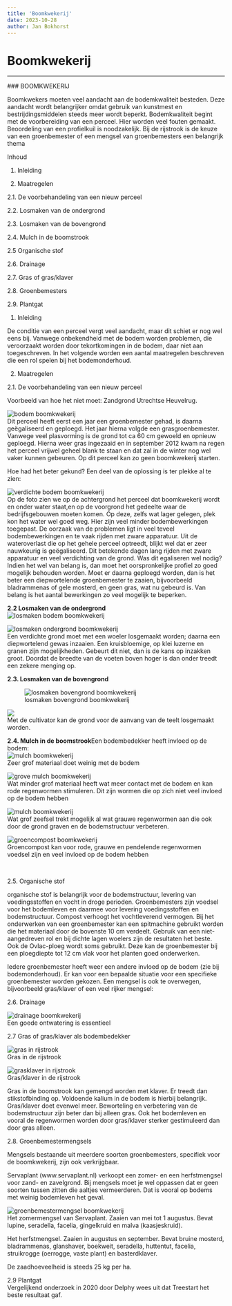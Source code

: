 ```yaml
---
title: 'Boomkwekerij'
date: 2023-10-28
author: Jan Bokhorst
---
```


# Boomkwekerij



---






        

 ### BOOMKWEKERIJ

 Boomkwekers moeten veel aandacht aan de bodemkwaliteit besteden. Deze aandacht wordt belangrijker omdat gebruik van kunstmest en bestrijdingsmiddelen steeds meer wordt beperkt. Bodemkwaliteit begint met de voorbereiding van een perceel. Hier worden veel fouten gemaakt. Beoordeling van een profielkuil is noodzakelijk. Bij de rijstrook is de keuze van een groenbemester of een mengsel van groenbemesters een belangrijk thema




     


  


Inhoud

1. Inleiding

2. Maatregelen

2.1. De voorbehandeling van een nieuw perceel

2.2. Losmaken van de ondergrond

2.3. Losmaken van de bovengrond

2.4. Mulch in de boomstrook

2.5 Organische stof

2.6. Drainage

2.7. Gras of gras/klaver

2.8. Groenbemesters

2.9. Plantgat  


  


  


1. Inleiding

De conditie van een perceel vergt veel aandacht, maar dit schiet er nog wel eens bij. Vanwege onbekendheid met de bodem worden problemen, die veroorzaakt worden door tekortkomingen in de bodem, daar niet aan toegeschreven. In het volgende worden een aantal maatregelen beschreven die een rol spelen bij het bodemonderhoud.

  


  


2. Maatregelen

  


2.1. De voorbehandeling van een nieuw perceel

Voorbeeld van hoe het niet moet: Zandgrond Utrechtse Heuvelrug.

   
![bodem boomkwekerij](../img/boomkwekerijakkerweg007(Small)-1920w.jpg)   
Dit perceel heeft eerst een jaar een groenbemester gehad, is daarna geëgaliseerd en geploegd. Het jaar hierna volgde een grasgroenbemester. Vanwege veel plasvorming is de grond tot ca 60 cm gewoeld en opnieuw geploegd. Hierna weer gras ingezaaid en in september 2012 kwam na regen het perceel vrijwel geheel blank te staan en dat zal in de winter nog wel vaker kunnen gebeuren. Op dit perceel kan zo geen boomkwekerij starten.

  
Hoe had het beter gekund? Een deel van de oplossing is ter plekke al te zien:

 





  
![verdichte bodem boomkwekerij](../img/boomkwekerijakkerweg016(Small)-1920w.jpg)   
Op de foto zien we op de achtergrond het perceel dat boomkwekerij wordt en onder water staat,en op de voorgrond het gedeelte waar de bedrijfsgebouwen moeten komen. Op deze, zelfs wat lager gelegen, plek kon het water wel goed weg. Hier zijn veel minder bodembewerkingen toegepast. De oorzaak van de problemen ligt in veel teveel bodembewerkingen en te vaak rijden met zware apparatuur. Uit de wateroverlast die op het gehele perceel optreedt, blijkt wel dat er zeer nauwkeurig is geëgaliseerd. Dit betekende dagen lang rijden met zware apparatuur en veel verdichting van de grond. Was dit egaliseren wel nodig? Indien het wel van belang is, dan moet het oorspronkelijke profiel zo goed mogelijk behouden worden. Moet er daarna geploegd worden, dan is het beter een diepwortelende groenbemester te zaaien, bijvoorbeeld bladrammenas of gele mosterd, en geen gras, wat nu gebeurd is. Van belang is het aantal bewerkingen zo veel mogelijk te beperken.

 





**2.2 Losmaken van de ondergrond**   
![losmaken bodem boomkwekerij](../img/boomkwekerijbarneveld048small_custom-1920w.jpg)     








  
![losmaken ondergrond boomkwekerij](../img/boomkwekerijbarneveld049(Small)-1920w.jpg)   
Een verdichte grond moet met een woeler losgemaakt worden; daarna een diepwortelend gewas inzaaien. Een kruisbloemige, op klei luzerne en granen zijn mogelijkheden. Gebeurt dit niet, dan is de kans op inzakken groot. Doordat de breedte van de voeten boven hoger is dan onder treedt een zekere menging op.

 





  
**2.3. Losmaken van de bovengrond**  
  
   
![losmaken bovengrond boomkwekerij](../img/boomkwekerijbarneveld047(Small)-1920w.jpg)     








  
![](../img/boomkwekerijbarneveld050(Small)-1920w.jpg)   
Met de cultivator kan de grond voor de aanvang van de teelt losgemaakt worden.

 





**2.4. Mulch in de boomstrook**Een bodembedekker heeft invloed op de bodem:   
![mulch boomkwekerij](../img/boomkwekerijbarneveld013(Small)-1920w.jpg)   
Zeer grof materiaal doet weinig met de bodem

 





  
![grove mulch boomkwekerij](../img/boomkwekerijbarneveld014(Small)-1920w.jpg)   
Wat minder grof materiaal heeft wat meer contact met de bodem en kan rode regenwormen stimuleren. Dit zijn wormen die op zich niet veel invloed op de bodem hebben

 





  
![mulch boomkwekerij](../img/boomkwekerijbarneveld015(Small)-1920w.jpg)   
Wat grof zeefsel trekt mogelijk al wat grauwe regenwormen aan die ook door de grond graven en de bodemstructuur verbeteren.

 





  
![groencompost boomkwekerij](../img/boomkwekerijbarneveld017(Small)-1920w.jpg)   
Groencompost kan voor rode, grauwe en pendelende regenwormen voedsel zijn en veel invloed op de bodem hebben

 





 

  


2.5. Organische stof

organische stof is belangrijk voor de bodemstructuur, levering van voedingsstoffen en vocht in droge perioden. Groenbemesters zijn voedsel voor het bodemleven en daarmee voor levering voedingsstoffen en bodemstructuur. Compost verhoogt het vochtleverend vermogen. Bij het onderwerken van een groenbemester kan een spitmachine gebruikt worden die het materiaal door de bovenste 10 cm verdeelt. Gebruik van een niet-aangedreven rol en bij dichte lagen woelers zijn de resultaten het beste. Ook de Ovlac-ploeg wordt soms gebruikt. Deze kan de groenbemester bij een ploegdiepte tot 12 cm vlak voor het planten goed onderwerken.


  


Iedere groenbemester heeft weer een andere invloed op de bodem (zie bij bodemonderhoud). Er kan voor een bepaalde situatie voor een specifieke groenbemester worden gekozen. Een mengsel is ook te overwegen, bijvoorbeeld gras/klaver of een veel rijker mengsel:

  


2.6. Drainage

   
![drainage boomkwekerij](../img/boomkwekerijbarneveld040(Small)-1920w.jpg)   
Een goede ontwatering is essentieel

 





  


2.7 Gras of gras/klaver als bodembedekker

   
![gras in rijstrook](../img/boomkwekerijbarneveld023(Small)-7208ea10-1920w.jpg)   
Gras in de rijstrook

 





  
![grasklaver in rijstrook](../img/boomkwekerijbarneveld022(Small)(1)-1920w.jpg)   
Gras/klaver in de rijstrook

 





Gras in de boomstrook kan gemengd worden met klaver. Er treedt dan stikstofbinding op. Voldoende kalium in de bodem is hierbij belangrijk. Gras/klaver doet evenwel meer. Beworteling en verbetering van de bodemstructuur zijn beter dan bij alleen gras. Ook het bodemleven en vooral de regenwormen worden door gras/klaver sterker gestimuleerd dan door gras alleen.

  


2.8. Groenbemestermengsels

Mengsels bestaande uit meerdere soorten groenbemesters, specifiek voor de boomkwekerij, zijn ook verkrijgbaar.

Servaplant (www.servaplant.nl) verkoopt een zomer- en een herfstmengsel voor zand- en zavelgrond. Bij mengsels moet je wel oppassen dat er geen soorten tussen zitten die aaltjes vermeerderen. Dat is vooral op bodems met weinig bodemleven het geval.


   
![groenbemestermengsel boomkwekerij](../img/groenbemestersboomkwekerij-1920w.jpg)   
Het zomermengsel van Servaplant. Zaaien van mei tot 1 augustus. Bevat lupine, seradella, facelia, gingelkruid en malva (kaasjeskruid).

Het herfstmengsel. Zaaien in augustus en september. Bevat bruine mosterd, bladrammenas, glanshaver, boekweit, seradella, huttentut, facelia, struikrogge (oerrogge, vaste plant) en basterdklaver.

De zaadhoeveelheid is steeds 25 kg per ha.

  
  
 





2.9 Plantgat  
Vergelijkend onderzoek in 2020 door Delphy wees uit dat Treestart het beste resultaat gaf.
  












